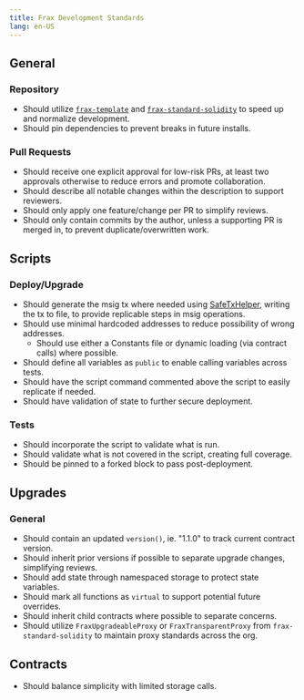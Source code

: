 ```yaml
---
title: Frax Development Standards
lang: en-US
---
```


## General

### Repository

- Should utilize [`frax-template`](https://github.com/FraxFinance/frax-template) and [`frax-standard-solidity`](https://github.com/FraxFinance/frax-standard-solidity) to speed up and normalize development.
- Should pin dependencies to prevent breaks in future installs.

### Pull Requests

- Should receive one explicit approval for low-risk PRs, at least two approvals otherwise to reduce errors and promote collaboration.
- Should describe all notable changes within the description to support reviewers.
- Should only apply one feature/change per PR to simplify reviews.
- Should only contain commits by the author, unless a supporting PR is merged in, to prevent duplicate/overwritten work.

## Scripts

### Deploy/Upgrade

- Should generate the msig tx where needed using [SafeTxHelper](https://github.com/FraxFinance/frax-standard-solidity/blob/master/src/SafeTxHelper.sol), writing the tx to file, to provide replicable steps in msig operations.
- Should use minimal hardcoded addresses to reduce possibility of wrong addresses.
  - Should use either a Constants file or dynamic loading (via contract calls) where possible.
- Should define all variables as `public` to enable calling variables across tests.
- Should have the script command commented above the script to easily replicate if needed.
- Should have validation of state to further secure deployment.

### Tests

- Should incorporate the script to validate what is run.
- Should validate what is not covered in the script, creating full coverage.
- Should be pinned to a forked block to pass post-deployment.

## Upgrades

### General

- Should contain an updated `version()`, ie. "1.1.0" to track current contract version.
- Should inherit prior versions if possible to separate upgrade changes, simplifying reviews.
- Should add state through namespaced storage to protect state variables.
- Should mark all functions as `virtual` to support potential future overrides.
- Should inherit child contracts where possible to separate concerns.
- Should utilize `FraxUpgradeableProxy` or `FraxTransparentProxy` from `frax-standard-solidity` to maintain proxy standards across the org.

## Contracts

- Should balance simplicity with limited storage calls.
